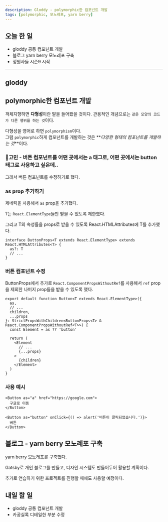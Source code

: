 ```yaml
---
description: Gloddy - polymorphic한 컴포넌트 개발
tags: [polymorphic, 모노레포, yarn berry]
---
```


## 오늘 한 일

- gloddy 공통 컴포넌트 개발
- 블로그 yarn berry 모노레포 구축
- 정원사들 시즌9 시작

---

## gloddy

## polymorphic한 컴포넌트 개발

객체지향하면 **다형성**이란 말을 들어봤을 것이다. 관용적인 개념으로는 `같은 모양의 코드가 다른 행위를 하는 것`이다.

다형성을 영어로 하면 `polymorphism`이다.  
그럼 `polymorphic`하게 컴포넌트를 개발하는 것은 **_다양한 형태의 컴포넌트를 개발하는 것_**이다.

### 🤔고민 - 버튼 컴포넌트를 어떤 곳에서는 a 태그로, 어떤 곳에서는 button 태그로 사용하고 싶은데..

그래서 버튼 컴포넌트를 수정하기로 했다.

### **as** prop 추가하기

제네릭을 사용해서 `as` prop을 추가했다.

`T`는 `React.ElementType`들만 받을 수 있도록 제한했다.

그리고 T의 속성들을 props로 받을 수 있도록 React.HTMLAttributes에 T를 추가했다.

```tsx
interface ButtonProps<T extends React.ElementType> extends React.HTMLAttributes<T> {
  as?: T
  // ...
}
```

### 버튼 컴포넌트 수정

ButtonProps에서 추가로 `React.ComponentPropsWithoutRef`를 사용해서 `ref` prop을 제외한 나머지 prop들을 받을 수 있도록 했다.

```tsx
export default function Button<T extends React.ElementType>({
  as,
  // ...
  children,
  ...props
}: StrictPropsWithChildren<ButtonProps<T> & React.ComponentPropsWithoutRef<T>>) {
  const Element = as ?? 'button'

  return (
    <Element
      // ...
      {...props}
    >
      {children}
    </Element>
  )
}
```

### 사용 예시

```tsx
<Button as="a" href="https://google.com">
  구글로 이동
</Button>

<Button as="button" onClick={() => alert('버튼이 클릭되었습니다.')}>
  버튼
</Button>
```

## 블로그 - yarn berry 모노레포 구축

yarn berry 모노레포를 구축했다.

Gatsby로 개인 블로그를 만들고, 디자인 시스템도 만들어두어 활용할 계획이다.

추가로 연습하기 위한 프로젝트를 진행할 때에도 사용할 예정이다.

## 내일 할 일

- gloddy 공통 컴포넌트 개발
- 카공실록 디테일한 부분 수정
